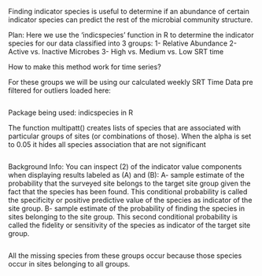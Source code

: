 Finding indicator species is useful to determine if an abundance of certain indicator species can predict the rest of the microbial community structure. 

Plan:
Here we use the 'indicspecies' function in R to determine the indicator species for our data classified into 3 groups:
1- Relative Abundance
2- Active vs. Inactive Microbes
3- High vs. Medium vs. Low SRT time

How to make this method work for time series?

For these groups we will be using our calculated weekly SRT Time Data pre filtered for outliers loaded here:
```r

```


Package being used: indicspecies in R 

The function multipatt() creates lists of species that are associated with particular groups of sites (or combinations of those).
When the alpha is set to 0.05 it hides all species association that are not significant
```r

```

Background Info:
You can inspect (2) of the indicator value components when displaying results labeled as (A) and (B):
A- sample estimate of the probability that the surveyed site belongs to the target site group given the fact that the species has been found. This conditional probability is called the specificity or positive predictive value of the species as indicator of the site group.
B- sample estimate of the probability of finding the species in sites belonging to the site group. This second conditional probability is called the fidelity or sensitivity of the species as indicator of the target site group.

```r


```

All the missing species from these groups occur because those species occur in sites belonging to all groups.